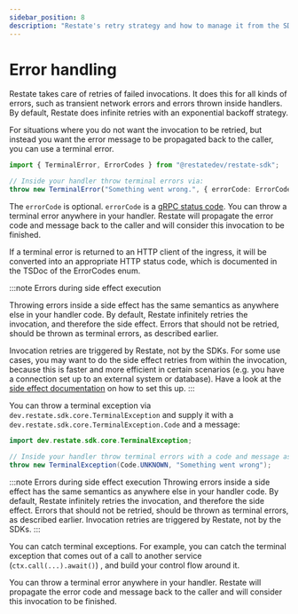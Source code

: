 ```yaml
---
sidebar_position: 8
description: "Restate's retry strategy and how to manage it from the SDK."
---
```



# Error handling

Restate takes care of retries of failed invocations. 
It does this for all kinds of errors, such as transient network errors and errors thrown inside handlers. 
By default, Restate does infinite retries with an exponential backoff strategy.

For situations where you do not want the invocation to be retried, but instead you want the error message
to be propagated back to the caller, you can use a terminal error.

<Tabs groupId="sdk" queryString>
<TabItem value="ts" label="TypeScript">

```typescript
import { TerminalError, ErrorCodes } from "@restatedev/restate-sdk";

// Inside your handler throw terminal errors via:
throw new TerminalError("Something went wrong.", { errorCode: ErrorCodes.INTERNAL })
```

The `errorCode` is optional. `errorCode` is a [gRPC status code](https://grpc.github.io/grpc/core/md_doc_statuscodes.html).
You can throw a terminal error anywhere in your handler.
Restate will propagate the error code and message back to the caller and will consider this invocation to be finished.

If a terminal error is returned to an HTTP client of the ingress, it will be converted into an appropriate HTTP status code, which
is documented in the TSDoc of the ErrorCodes enum.

:::note Errors during side effect execution

Throwing errors inside a side effect has the same semantics as anywhere else in your handler code.
By default, Restate infinitely retries the invocation, and therefore the side effect.
Errors that should not be retried, should be thrown as terminal errors, as described earlier.

Invocation retries are triggered by Restate, not by the SDKs.
For some use cases, you may want to do the side effect retries from within the invocation,
because this is faster and more efficient in certain scenarios (e.g. you have a connection set up to an external system or database).
Have a look at the [side effect documentation](/develop/sdk/side-effects#retrying-on-failure)
on how to set this up.
:::

</TabItem>
<TabItem value="java" label="Java">


You can throw a terminal exception via `dev.restate.sdk.core.TerminalException` and supply it with a `dev.restate.sdk.core.TerminalException.Code` and a message:

```java
import dev.restate.sdk.core.TerminalException;

// Inside your handler throw terminal errors with a code and message as follows:
throw new TerminalException(Code.UNKNOWN, "Something went wrong");
```

:::note Errors during side effect execution
Throwing errors inside a side effect has the same semantics as anywhere else in your handler code.
By default, Restate infinitely retries the invocation, and therefore the side effect.
Errors that should not be retried, should be thrown as terminal errors, as described earlier.
Invocation retries are triggered by Restate, not by the SDKs.
:::

You can catch terminal exceptions. For example, you can catch the terminal exception that comes out of a call to another service (`ctx.call(...).await()`) , and build your control flow around it.

</TabItem>
</Tabs>

You can throw a terminal error anywhere in your handler.
Restate will propagate the error code and message back to the caller and will consider this invocation to be finished. 


